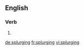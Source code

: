 
==English==

===Verb===
{{head|en}}

# {{present participle of|splurge}}

[[de:splurging]]
[[fr:splurging]]
[[vi:splurging]]